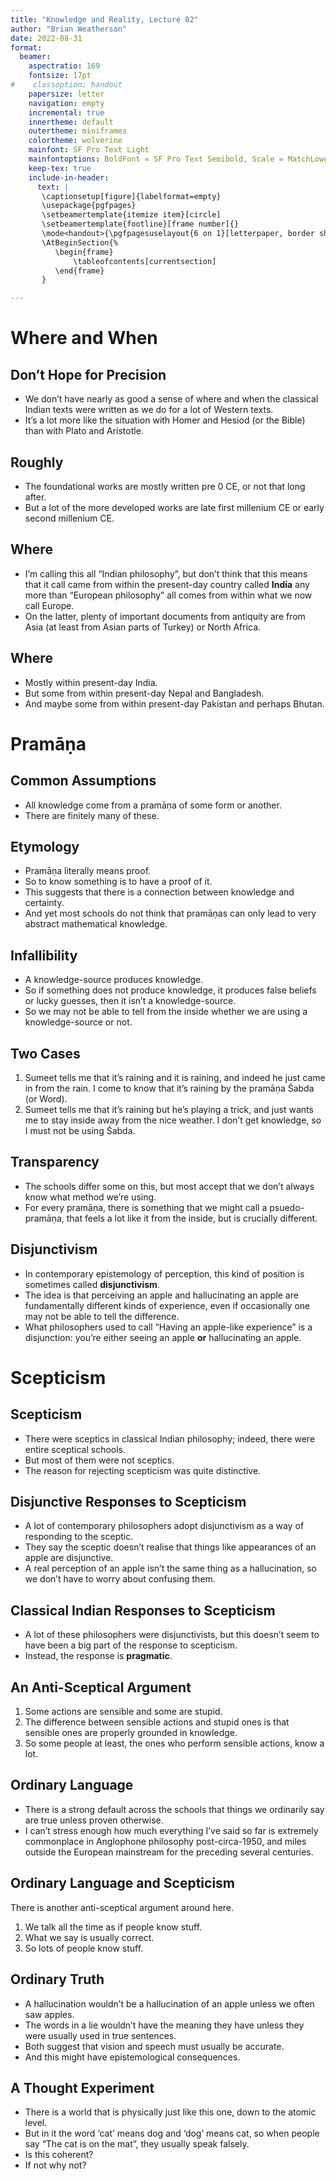 ```yaml
---
title: "Knowledge and Reality, Lecture 02"
author: "Brian Weatherson"
date: 2022-08-31
format: 
  beamer: 
    aspectratio: 169
    fontsize: 17pt
#    classoption: handout
    papersize: letter
    navigation: empty
    incremental: true
    innertheme: default
    outertheme: miniframes
    colortheme: wolverine
    mainfont: SF Pro Text Light
    mainfontoptions: BoldFont = SF Pro Text Semibold, Scale = MatchLowercase
    keep-tex: true
    include-in-header:
      text: |
       \captionsetup[figure]{labelformat=empty}
       \usepackage{pgfpages}
       \setbeamertemplate{itemize item}[circle]
       \setbeamertemplate{footline}[frame number]{}
       \mode<handout>{\pgfpagesuselayout{6 on 1}[letterpaper, border shrink=8mm]}
       \AtBeginSection{%
          \begin{frame}
              \tableofcontents[currentsection]
          \end{frame}
       }

---
```


# Where and When

## Don't Hope for Precision

- We don't have nearly as good a sense of where and when the classical Indian texts were written as we do for a lot of Western texts.
- It's a lot more like the situation with Homer and Hesiod (or the Bible) than with Plato and Aristotle.

## Roughly

- The foundational works are mostly written pre 0 CE, or not that long after.
- But a lot of the more developed works are late first millenium CE or early second millenium CE.

## Where

- I'm calling this all "Indian philosophy", but don't think that this means that it call came from within the present-day country called **India** any more than "European philosophy" all comes from within what we now call Europe.
- On the latter, plenty of important documents from antiquity are from Asia (at least from Asian parts of Turkey) or North Africa.

## Where

- Mostly within present-day India.
- But some from within present-day Nepal and Bangladesh.
- And maybe some from within present-day Pakistan and perhaps Bhutan.

# Pramāṇa

## Common Assumptions

- All knowledge come from a pramāṇa of some form or another.
- There are finitely many of these.

## Etymology

- Pramāṇa literally means proof.
- So to know something is to have a proof of it.
- This suggests that there is a connection between knowledge and certainty.
- And yet most schools do not think that pramāṇas can only lead to very abstract mathematical knowledge.

## Infallibility

- A knowledge-source produces knowledge.
- So if something does not produce knowledge, it produces false beliefs or lucky guesses, then it isn't a knowledge-source.
- So we may not be able to tell from the inside whether we are using a knowledge-source or not.

## Two Cases

1. Sumeet tells me that it's raining and it is raining, and indeed he just came in from the rain. I come to know that it's raining by the pramāṇa Śabda (or Word).
2. Sumeet tells me that it's raining but he's playing a trick, and just wants me to stay inside away from the nice weather. I don't get knowledge, so I must not be using Śabda.

## Transparency

- The schools differ some on this, but most accept that we don't always know what method we're using.
- For every pramāṇa, there is something that we might call a psuedo-pramāṇa, that feels a lot like it from the inside, but is crucially different.

## Disjunctivism

- In contemporary epistemology of perception, this kind of position is sometimes called **disjunctivism**.
- The idea is that perceiving an apple and hallucinating an apple are fundamentally different kinds of experience, even if occasionally one may not be able to tell the difference.
- What philosophers used to call "Having an apple-like experience" is a disjunction: you're either seeing an apple **or** hallucinating an apple.

# Scepticism

## Scepticism

- There were sceptics in classical Indian philosophy; indeed, there were entire sceptical schools.
- But most of them were not sceptics.
- The reason for rejecting scepticism was quite distinctive.

## Disjunctive Responses to Scepticism

- A lot of contemporary philosophers adopt disjunctivism as a way of responding to the sceptic.
- They say the sceptic doesn't realise that things like appearances of an apple are disjunctive.
- A real perception of an apple isn't the same thing as a hallucination, so we don't have to worry about confusing them.

## Classical Indian Responses to Scepticism

- A lot of these philosophers were disjunctivists, but this doesn't seem to have been a big part of the response to scepticism.
- Instead, the response is **pragmatic**.

## An Anti-Sceptical Argument

1. Some actions are sensible and some are stupid.
2. The difference between sensible actions and stupid ones is that sensible ones are properly grounded in knowledge.
3. So some people at least, the ones who perform sensible actions, know a lot.

## Ordinary Language

- There is a strong default across the schools that things we ordinarily say are true unless proven otherwise.
- I can't stress enough how much everything I've said so far is extremely commonplace in Anglophone philosophy post-circa-1950, and miles outside the European mainstream for the preceding several centuries.

## Ordinary Language and Scepticism

There is another anti-sceptical argument around here.

1. We talk all the time as if people know stuff.
2. What we say is usually correct.
3. So lots of people know stuff.

## Ordinary Truth

- A hallucination wouldn't be a hallucination of an apple unless we often saw apples.
- The words in a lie wouldn't have the meaning they have unless they were usually used in true sentences.
- Both suggest that vision and speech must usually be accurate.
- And this might have epistemological consequences.

## A Thought Experiment

- There is a world that is physically just like this one, down to the atomic level.
- But in it the word 'cat' means dog and 'dog' means cat, so when people say "The cat is on the mat", they usually speak falsely.
- Is this coherent? 
- If not why not?





